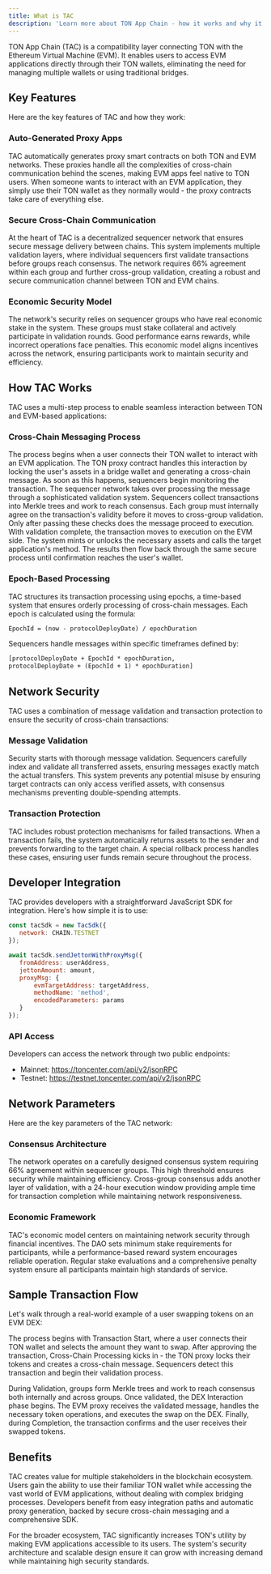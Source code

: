 ```yaml
---
title: What is TAC
description: 'Learn more about TON App Chain - how it works and why it exists'
---
```



TON App Chain (TAC) is a compatibility layer connecting TON with the Ethereum Virtual Machine (EVM). It enables users to access EVM applications directly through their TON wallets, eliminating the need for managing multiple wallets or using traditional bridges.


## Key Features
Here are the key features of TAC and how they work:

### Auto-Generated Proxy Apps
TAC automatically generates proxy smart contracts on both TON and EVM networks. These proxies handle all the complexities of cross-chain communication behind the scenes, making EVM apps feel native to TON users. When someone wants to interact with an EVM application, they simply use their TON wallet as they normally would - the proxy contracts take care of everything else.

### Secure Cross-Chain Communication 
At the heart of TAC is a decentralized sequencer network that ensures secure message delivery between chains. This system implements multiple validation layers, where individual sequencers first validate transactions before groups reach consensus. The network requires 66% agreement within each group and further cross-group validation, creating a robust and secure communication channel between TON and EVM chains.

### Economic Security Model
The network's security relies on sequencer groups who have real economic stake in the system. These groups must stake collateral and actively participate in validation rounds. Good performance earns rewards, while incorrect operations face penalties. This economic model aligns incentives across the network, ensuring participants work to maintain security and efficiency.

## How TAC Works

TAC uses a multi-step process to enable seamless interaction between TON and EVM-based applications:
### Cross-Chain Messaging Process

<Steps>
<Step title="User Interaction">
The process begins when a user connects their TON wallet to interact with an EVM application. The TON proxy contract handles this interaction by locking the user's assets in a bridge wallet and generating a cross-chain message. As soon as this happens, sequencers begin monitoring the transaction.
</Step>

<Step title="Message Validation">
The sequencer network takes over processing the message through a sophisticated validation system. Sequencers collect transactions into Merkle trees and work to reach consensus. Each group must internally agree on the transaction's validity before it moves to cross-group validation. Only after passing these checks does the message proceed to execution.
</Step>

<Step title="Transaction Execution">
With validation complete, the transaction moves to execution on the EVM side. The system mints or unlocks the necessary assets and calls the target application's method. The results then flow back through the same secure process until confirmation reaches the user's wallet.
</Step>
</Steps>

### Epoch-Based Processing

TAC structures its transaction processing using epochs, a time-based system that ensures orderly processing of cross-chain messages. Each epoch is calculated using the formula:

```txt
EpochId = (now - protocolDeployDate) / epochDuration
```

Sequencers handle messages within specific timeframes defined by:

```txt
[protocolDeployDate + EpochId * epochDuration, 
protocolDeployDate + (EpochId + 1) * epochDuration]
```

## Network Security

TAC uses a combination of message validation and transaction protection to ensure the security of cross-chain transactions:

### Message Validation
Security starts with thorough message validation. Sequencers carefully index and validate all transferred assets, ensuring messages exactly match the actual transfers. This system prevents any potential misuse by ensuring target contracts can only access verified assets, with consensus mechanisms preventing double-spending attempts.

### Transaction Protection
TAC includes robust protection mechanisms for failed transactions. When a transaction fails, the system automatically returns assets to the sender and prevents forwarding to the target chain. A special rollback process handles these cases, ensuring user funds remain secure throughout the process.

## Developer Integration

TAC provides developers with a straightforward JavaScript SDK for integration. Here's how simple it is to use:

```javascript
const tacSdk = new TacSdk({
   network: CHAIN.TESTNET
});

await tacSdk.sendJettonWithProxyMsg({
   fromAddress: userAddress,
   jettonAmount: amount,
   proxyMsg: {
       evmTargetAddress: targetAddress,
       methodName: 'method',
       encodedParameters: params
   }
});
```

### API Access
Developers can access the network through two public endpoints:

- Mainnet: https://toncenter.com/api/v2/jsonRPC
- Testnet: https://testnet.toncenter.com/api/v2/jsonRPC

## Network Parameters

Here are the key parameters of the TAC network:
### Consensus Architecture
The network operates on a carefully designed consensus system requiring 66% agreement within sequencer groups. This high threshold ensures security while maintaining efficiency. Cross-group consensus adds another layer of validation, with a 24-hour execution window providing ample time for transaction completion while maintaining network responsiveness.

### Economic Framework
TAC's economic model centers on maintaining network security through financial incentives. The DAO sets minimum stake requirements for participants, while a performance-based reward system encourages reliable operation. Regular stake evaluations and a comprehensive penalty system ensure all participants maintain high standards of service.

## Sample Transaction Flow

Let's walk through a real-world example of a user swapping tokens on an EVM DEX:

The process begins with Transaction Start, where a user connects their TON wallet and selects the amount they want to swap. After approving the transaction, Cross-Chain Processing kicks in - the TON proxy locks their tokens and creates a cross-chain message. Sequencers detect this transaction and begin their validation process.

During Validation, groups form Merkle trees and work to reach consensus both internally and across groups. Once validated, the DEX Interaction phase begins. The EVM proxy receives the validated message, handles the necessary token operations, and executes the swap on the DEX. Finally, during Completion, the transaction confirms and the user receives their swapped tokens.

## Benefits

TAC creates value for multiple stakeholders in the blockchain ecosystem. Users gain the ability to use their familiar TON wallet while accessing the vast world of EVM applications, without dealing with complex bridging processes. Developers benefit from easy integration paths and automatic proxy generation, backed by secure cross-chain messaging and a comprehensive SDK.

For the broader ecosystem, TAC significantly increases TON's utility by making EVM applications accessible to its users. The system's security architecture and scalable design ensure it can grow with increasing demand while maintaining high security standards.

